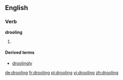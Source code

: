 ==English==

===Verb===
'''drooling'''

# {{present participle of|drool}}

====Derived terms====
* [[droolingly]]

[[de:drooling]]
[[fr:drooling]]
[[pl:drooling]]
[[vi:drooling]]
[[zh:drooling]]
